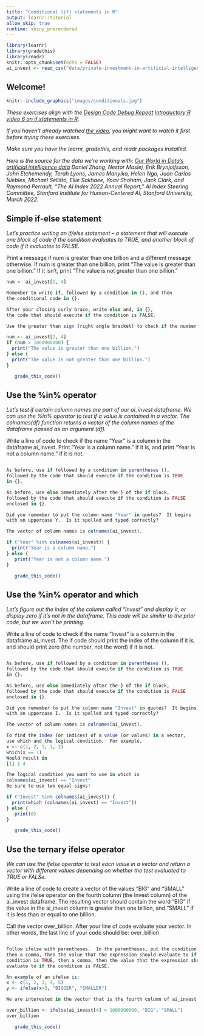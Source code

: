 ---
title: "Conditional (if) statements in R"
output: learnr::tutorial
allow_skip: true
runtime: shiny_prerendered
---

```{r setup, include=FALSE}
library(learnr)
library(gradethis)
library(readr)
knitr::opts_chunk$set(echo = FALSE)
ai_invest <- read_csv("data/private-investment-in-artificial-intelligence-by-focus-area.csv", skip = 1, col_names = c("Entity", "Code", "Year", "Invest"))
```

## Welcome!

```{r fig.margin = TRUE, echo = FALSE, fig.width=3, out.width="100%", fig.align="right"}
knitr::include_graphics("images/conditionals.jpg")
```


*These exercises align with the [Design Code Debug Repeat](https://www.youtube.com/@DesignCodeDebugRepeat ) [Introductory R video 6 on if statements in R](https://youtu.be/74i3PVzVuOE).*

*If you haven't already watched [the video](https://youtu.be/74i3PVzVuOE), you might want to watch it first before trying these exercises.*

*Make sure you have the learnr, gradethis, and readr packages installed.*

*Here is the source for the data we're working with:
[Our World in Data's artificial intelligence data](https://ourworldindata.org/artificial-intelligence)
Daniel Zhang, Nestor Maslej, Erik Brynjolfsson, John Etchemendy, Terah Lyons, 
James Manyika, Helen Ngo, Juan Carlos Niebles, Michael Sellitto, Ellie Sakhaee, 
Yoav Shoham, Jack Clark, and Raymond Perrault, “The AI Index 2022 Annual 
Report,” AI Index Steering Committee, Stanford Institute for Human-Centered AI, 
Stanford University, March 2022.
*

## Simple if-else statement

*Let's practice writing an if/else statement -- a statement that will execute one block of code
if the condition evaluates to TRUE, and another block of code if it evaluates to FALSE.*

Print a message if num is greater than one billion and a different message otherwise.
If num is greater than one billion, print "The value is greater than one billion."
If it isn't, print "The value is not greater than one billion."


```{r simple_if, exercise=TRUE}
num <- ai_invest[1, 4]

```

``` {r simple_if-hint-1}
Remember to write if, followed by a condition in (), and then
the conditional code in {}.
```

``` {r simple_if-hint-2}
After your closing curly brace, write else and, in {},
the code that should execute if the condition is FALSE.
```


``` {r simple_if-hint-3}
Use the greater than sign (right angle bracket) to check if the number is greater than one billion.
```


``` {r simple_if-solution}
num <- ai_invest[1, 4]
if (num > 1000000000) {
  print("The value is greater than one billion.")
} else {
  print("The value is not greater than one billion.")
}
```


``` {r simple_if-check}
   grade_this_code()
```

## Use the %in% operator

*Let's test if certain column names are part of our ai_invest dataframe.  We can use
the %in% operator to test if a value is contained in a vector.  The colnames(df) function
returns a vector of the column names of the dataframe passed as an argument (df).*

Write a line of code to check if the name "Year" is a column in the dataframe ai_invest.
Print "Year is a column name." if it is, and print "Year is not a column name." if it is not.

```{r use_in1, exercise=TRUE}


```


``` {r use_in1-hint-1}
As before, use if followed by a condition in parentheses (),
followed by the code that should execute if the condition is TRUE
in {}.
```

``` {r use_in1-hint-2}
As before, use else immediately after the } of the if block, 
followed by the code that should execute if the condition is FALSE
enclosed in {}.
```


``` {r use_in1-hint-3}
Did you remember to put the column name "Year" in quotes?  It begins
with an uppercase Y.  Is it spelled and typed correctly?
```

``` {r use_in1-hint-4}
The vector of column names is colnames(ai_invest).
```


```{r use_in1-solution}
if ("Year" %in% colnames(ai_invest)) {
  print("Year is a column name.")
} else {
   print("Year is not a column name.")
}
```

``` {r use_in1-check}
   grade_this_code()
```


## Use the %in% operator and which

*Let's figure out the index of the column called "Invest" and display it, or display zero if it's not in the dataframe. This code will be similar to the prior code, but we won't be printing.*

Write a line of code to check if the name "Invest" is a column in the dataframe ai_invest.
The if code should print the index of the column if it is, and should print zero (the number, not the word) if it is not.

```{r use_in2, exercise=TRUE}


```


``` {r use_in2-hint-1}
As before, use if followed by a condition in parentheses (),
followed by the code that should execute if the condition is TRUE
in {}.
```

``` {r use_in2-hint-2}
As before, use else immediately after the } of the if block, 
followed by the code that should execute if the condition is FALSE
enclosed in {}.
```


``` {r use_in2-hint-3}
Did you remember to put the column name "Invest" in quotes?  It begins
with an uppercase I.  Is it spelled and typed correctly?
```

``` {r use_in2-hint-4}
The vector of column names is colnames(ai_invest).
```


``` {r use_in2-hint-5}
To find the index (or indices) of a value (or values) in a vector, 
use which and the logical condition.  For example,
x <- c(1, 2, 3, 1, 2)
which(x == 1)
Would result in 
[1] 1 4
```


``` {r use_in2-hint-6}
The logical condition you want to use in which is
colnames(ai_invest) == "Invest"
Be sure to use two equal signs!
```


```{r use_in2-solution}
if ("Invest" %in% colnames(ai_invest)) {
  print(which (colnames(ai_invest) == "Invest"))
} else {
   print(0)
}
```

``` {r use_in2-check}
   grade_this_code()
```


## Use the ternary ifelse operator

*We can use the ifelse operator to test each value in a vector and return a vector with different values depending on whether the test evaluated to TRUE or FALSe.*

Write a line of code to create a vector of the values "BIG" and "SMALL" using the ifelse
operator on the fourth column (the Invest column) of the ai_invest dataframe.  The resulting
vector should contain the word "BIG" if the value in the ai_invest column is greater than
one billion, and "SMALL" if it is less than or equal to one billion. 

Call the vector over_billion.  After your line of code evaluate your vector.  In other words, the 
last line of your code should be:
over_billion


```{r use_ifelse, exercise=TRUE}


```


``` {r use_ifelse-hint-1}
Follow ifelse with parentheses.  In the parentheses, put the condition first,
then a comma, then the value that the expression should evaluate to if the
condition is TRUE, then a comma, then the value that the expression should
evaluate to if the condition is FALSE.
```

``` {r use_ifelse-hint-2}
An example of an ifelse is:
x <- c(1, 2, 3, 4, 5)
y <- ifelse(x>3, "BIGGER", "SMALLER")
```


``` {r use_ifelse-hint-3}
We are interested in the vector that is the fourth column of ai_invest.
```


```{r use_ifelse-solution}

over_billion <- ifelse(ai_invest[4] > 1000000000, "BIG", "SMALL")
over_billion
```

``` {r use_ifelse-check}
   grade_this_code()
```



